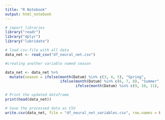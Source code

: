 ```yaml
---
title: "R Notebook"
output: html_notebook
---
```

 

```r
# import libraries
library("readr")
library("dplyr")
library("lubridate")

# load csv-file with all data
data_net <- read_csv("df_neural_net.csv")

```


```r
#creating another variable named season 

data_net <- data_net %>%
  mutate(season = ifelse(month(Datum) %in% c(3, 4, 5), "Spring",
                         ifelse(month(Datum) %in% c(6, 7, 8), "Summer",
                                ifelse(month(Datum) %in% c(9, 10, 11), "Fall", "Winter"))))

# Print the updated dataframe
print(head(data_net))
```

```r
# Save the processed data as CSV
write.csv(data_net, file = "df_neural_net_variables.csv", row.names = FALSE)
```

